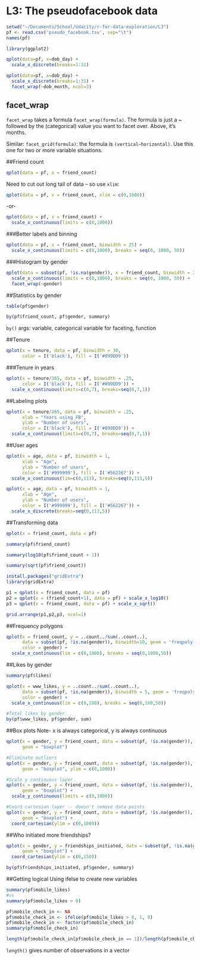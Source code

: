 L3: The pseudofacebook data
===========================

```r
setwd("~/Documents/School/Udacity/r-for-data-exploration/L3")
pf <- read.csv('pseudo_facebook.tsv', sep="\t")
names(pf)

library(ggplot2)

qplot(data=pf, x=dob_day) +
  scale_x_discrete(breaks=1:31)

qplot(data=pf, x=dob_day) +
  scale_x_discrete(breaks=1:31) +
  facet_wrap(~dob_month, ncol=3)
```

facet_wrap
----------
`facet_wrap` takes a formula `facet_wrap(formula)`. The formula is just a ~ followed by the (categorical) value you want to facet over. Above, it's months.

Similar: `facet_grid(formula)`: the formula is `(vertical~horizontal)`. Use this one for two or more variable situations.

##Friend count
```r
qplot(data = pf, x = friend_count)
```
Need to cut out long tail of data -- so use `xlim`:
```r
qplot(data = pf, x = friend_count, xlim = c(0,1000))
```
-or-
```r
qplot(data = pf, x = friend_count) +
  scale_x_continuous(limits = c(0,1000))
```

###Better labels and binning

```r
qplot(data = pf, x = friend_count, binwidth = 25) +
  scale_x_continuous(limits = c(0,1000), breaks = seq(0, 1000, 50))
```

###Histogram by gender
```r
qplot(data = subset(pf, !is.na(gender)), x = friend_count, binwidth = 25) +
  scale_x_continuous(limits = c(0,1000), breaks = seq(0, 1000, 50)) +
  facet_wrap(~gender)
```

##Statistics by gender
```r
table(pf$gender)

by(pf$friend_count, pf$gender, summary)
```
`by()` args: variable, categorical variable for faceting, function

##Tenure
```r
qplot(x = tenure, data = pf, binwidth = 30,
      color = I('black'), fill = I('#099DD9'))
```

###Tenure in years

```r
qplot(x = tenure/365, data = pf, binwidth = .25,
      color = I('black'), fill = I('#099DD9')) +
  scale_x_continuous(limits=c(0,7), breaks=seq(0,7,1))
```

##Labeling plots
```r
qplot(x = tenure/365, data = pf, binwidth = .25,
      xlab = "Years using FB",
      ylab = "Number of users",
      color = I('black'), fill = I('#099DD9')) +
  scale_x_continuous(limits=c(0,7), breaks=seq(0,7,1))
```

##User ages
```r
qplot(x = age, data = pf, binwidth = 1,
      xlab = "Age",
      ylab = "Number of users",
      color = I('#999999'), fill = I('#562267')) +
  scale_x_continuous(lim=c(0,113), breaks=seq(0,113,5))

qplot(x = age, data = pf, binwidth = 1,
      xlab = "Age",
      ylab = "Number of users",
      color = I('#999999'), fill = I('#562267')) +
  scale_x_discrete(breaks=seq(0,113,5))

```

##Transforming data
```r
qplot(x = friend_count, data = pf)

summary(pf$friend_count)

summary(log10(pf$friend_count + 1))

summary(sqrt(pf$friend_count))

install.packages("gridExtra")
library(gridExtra)

p1 = qplot(x = friend_count, data = pf)
p2 = qplot(x = (friend_count+1), data = pf) + scale_x_log10()
p3 = qplot(x = friend_count, data = pf) + scale_x_sqrt()

grid.arrange(p1,p2,p3, ncol=1)
```

##Frequency polygons
```r
qplot(x = friend_count, y = ..count../sum(..count..), 
      data = subset(pf, !is.na(gender)), binwidth=10, geom = 'freqpoly',
      color = gender) + 
  scale_x_continuous(lim = c(0,1000), breaks = seq(0,1000,50)) 
```

##Likes by gender
```r
summary(pf$likes)

qplot(x = www_likes, y = ..count../sum(..count..),
      data = subset(pf, !is.na(gender)), binwidth = 5, geom = 'freqpoly',
      color = gender) +
  scale_x_continuous(lim = c(0,100), breaks = seq(0,100,50))

#Total likes by gender
by(pf$www_likes, pf$gender, sum)
```

##Box plots
Note- x is always categorical, y is always continuous
```r

qplot(x = gender, y = friend_count, data = subset(pf, !is.na(gender)), 
      geom = "boxplot")

#Eliminate outliers
qplot(x = gender, y = friend_count, data = subset(pf, !is.na(gender)), 
      geom = "boxplot", ylim = c(0,1000))

#Scale y continuous layer
qplot(x = gender, y = friend_count, data = subset(pf, !is.na(gender)), 
      geom = "boxplot") +
  scale_y_continuous(limits = c(0,1000))

#Coord cartesian layer -- doesn't remove data points
qplot(x = gender, y = friend_count, data = subset(pf, !is.na(gender)), 
      geom = "boxplot") +
  coord_cartesian(ylim = c(0,1000))
```
##Who initiated more friendships?
```r
qplot(x = gender, y = friendships_initiated, data = subset(pf, !is.na(gender)), 
      geom = "boxplot") +
  coord_cartesian(ylim = c(0,150))

by(pf$friendships_initiated, pf$gender, summary)

```

##Getting logical
Using ifelse to create new variables
```r
summary(pf$mobile_likes)
#vs
summary(pf$mobile_likes > 0)

pf$mobile_check_in <- NA
pf$mobile_check_in <- ifelse(pf$mobile_likes > 0, 1, 0)
pf$mobile_check_in <- factor(pf$mobile_check_in)
summary(pf$mobile_check_in)

length(pf$mobile_check_in[pf$mobile_check_in == 1])/length(pf$mobile_check_in)
```
`length()` gives number of observations in a vector

